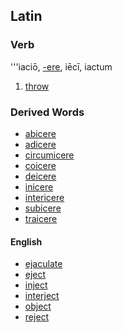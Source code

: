 ==Latin==
===Verb===
'''iaciō, [[Wiktionary Appendix:Latin third conjugation|-ere]], iēcī, iactum
# [[throw]]

===Derived Words===
*[[abicere]]
*[[adicere]]
*[[circumicere]]
*[[coicere]]
*[[deicere]]
*[[inicere]]
*[[intericere]]
*[[subicere]]
*[[traicere]]

====English====
*[[ejaculate]]
*[[eject]]
*[[inject]]
*[[interject]]
*[[object]]
*[[reject]]